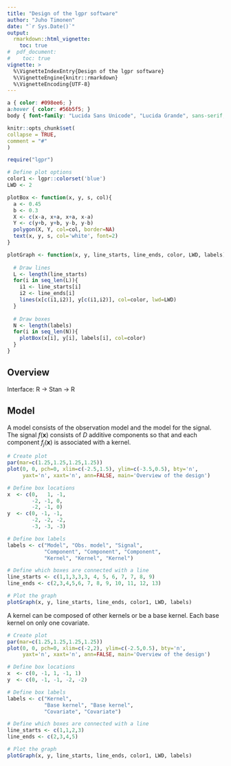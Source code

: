 ```yaml
---
title: "Design of the lgpr software"
author: "Juho Timonen"
date: "`r Sys.Date()`"
output: 
  rmarkdown::html_vignette:
    toc: true
#  pdf_document:
#    toc: true     
vignette: >
  %\VignetteIndexEntry{Design of the lgpr software}
  %\VignetteEngine{knitr::rmarkdown}
  %\VignetteEncoding{UTF-8}
---
```

  
```css
a { color: #098ee6; }
a:hover { color: #56b5f5; }
body { font-family: "Lucida Sans Unicode", "Lucida Grande", sans-serif; }
```
  
```r
knitr::opts_chunk$set(
collapse = TRUE,
comment = "#"
)
```

```r
require("lgpr")
```

```r
# Define plot options
color1 <- lgpr::colorset('blue')
LWD <- 2

plotBox <- function(x, y, s, col){
  a <- 0.45
  b <- 0.3
  X <- c(x-a, x+a, x+a, x-a)
  Y <- c(y+b, y+b, y-b, y-b)
  polygon(X, Y, col=col, border=NA)
  text(x, y, s, col='white', font=2)
}

plotGraph <- function(x, y, line_starts, line_ends, color, LWD, labels){
  
  # Draw lines
  L <- length(line_starts)
  for(i in seq_len(L)){
    i1 <- line_starts[i]
    i2 <- line_ends[i]
    lines(x[c(i1,i2)], y[c(i1,i2)], col=color, lwd=LWD)
  }
  
  # Draw boxes
  N <- length(labels)
  for(i in seq_len(N)){
    plotBox(x[i], y[i], labels[i], col=color)
  }
}
```

## Overview
Interface: R -> Stan -> R

## Model

A model consists of the observation model and the model for the signal. The 
signal $f(\textbf{x})$ consists of $D$ additive components so that
\begin{equation}
f(\textbf{x}) = f_1(\textbf{x}) + \ldots + f_D(\textbf{x})
\end{equation}
and each component $f_j(\textbf{x})$ is associated with a kernel.

```r

# Create plot
par(mar=c(1.25,1.25,1.25,1.25))
plot(0, 0, pch=0, xlim=c(-2.5,1.5), ylim=c(-3.5,0.5), bty='n', 
     yaxt='n', xaxt='n', ann=FALSE, main='Overview of the design')

# Define box locations
x  <- c(0,   1, -1,
        -2, -1, 0,
        -2, -1, 0)
y  <- c(0, -1, -1,
        -2, -2, -2,
        -3, -3, -3)

# Define box labels
labels <- c("Model", "Obs. model", "Signal", 
            "Component", "Component", "Component",
            "Kernel", "Kernel", "Kernel")

# Define which boxes are connected with a line
line_starts <- c(1,1,3,3,3, 4, 5, 6, 7, 7, 8, 9)
line_ends <- c(2,3,4,5,6, 7, 8, 9, 10, 11, 12, 13)

# Plot the graph
plotGraph(x, y, line_starts, line_ends, color1, LWD, labels)
```

A kernel can be composed of other kernels or be a base kernel. 
Each base kernel on only one covariate.

```r

# Create plot
par(mar=c(1.25,1.25,1.25,1.25))
plot(0, 0, pch=0, xlim=c(-2,2), ylim=c(-2.5,0.5), bty='n', 
     yaxt='n', xaxt='n', ann=FALSE, main='Overview of the design')

# Define box locations
x  <- c(0, -1, 1, -1, 1)
y  <- c(0, -1, -1, -2, -2)

# Define box labels
labels <- c("Kernel",
            "Base kernel", "Base kernel",
            "Covariate", "Covariate")

# Define which boxes are connected with a line
line_starts <- c(1,1,2,3)
line_ends <- c(2,3,4,5)

# Plot the graph
plotGraph(x, y, line_starts, line_ends, color1, LWD, labels)
```


